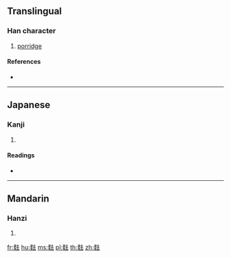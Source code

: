 {{character info/new}}
==Translingual==

===Han character===
{{Han char|rn=199|rad=麥|as=05|sn=16|four=44403|canj=JEGI}}

# [[porridge]]

====References====
* {{Han ref|kx=1513.140|dkj=47763|dj=2042.120|hdz=74602.050|uh=9EAE|ud=40622|bh=ECB2|bd=60594}}

----

==Japanese==

===Kanji===
{{ja-kanji|grade=|rs=麥05}}

# {{defn|lang=ja|sort=麥05}}

====Readings====
* {{ja-readings|on=[[きょ]] (kyo), [[こ]] (ko)|kun=[[むぎがゆ]] (mugigayu)}}

----

==Mandarin==

===Hanzi===
{{cmn-hanzi|pin=[[qù]] ([[qu4]])|wg=ch'ü<sup>4</sup>}}

# {{defn|lang=cmn|sort=麥05}}

[[fr:麮]]
[[hu:麮]]
[[ms:麮]]
[[pl:麮]]
[[th:麮]]
[[zh:麮]]